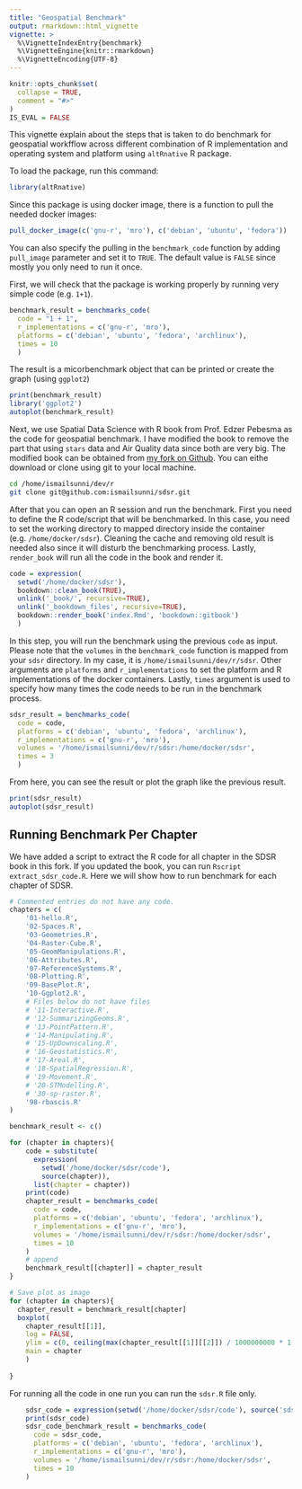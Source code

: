```yaml
---
title: "Geospatial Benchmark"
output: rmarkdown::html_vignette
vignette: >
  %\VignetteIndexEntry{benchmark}
  %\VignetteEngine{knitr::rmarkdown}
  %\VignetteEncoding{UTF-8}
---
```


```r
knitr::opts_chunk$set(
  collapse = TRUE,
  comment = "#>"
)
IS_EVAL = FALSE
```

This vignette explain about the steps that is taken to do benchmark for geospatial workfflow across different combination of R implementation and operating system and platform using `altRnative` R package.

To load the package, run this command:

```r
library(altRnative)
```

Since this package is using docker image, there is a function to pull the needed docker images:

```r
pull_docker_image(c('gnu-r', 'mro'), c('debian', 'ubuntu', 'fedora'))
```

You can also specify the pulling in the `benchmark_code` function by adding `pull_image` parameter and set it to `TRUE`. The default value is `FALSE` since mostly you only need to run it once.

First, we will check that the package is working properly by running very simple code (e.g. `1+1`).

```r
benchmark_result = benchmarks_code(
  code = "1 + 1", 
  r_implementations = c('gnu-r', 'mro'), 
  platforms = c('debian', 'ubuntu', 'fedora', 'archlinux'),
  times = 10
  )
```

The result is a micorbenchmark object that can be printed or create the graph (using `ggplot2`)
```r
print(benchmark_result)
library('ggplot2')
autoplot(benchmark_result)
```

Next, we use Spatial Data Science with R book from Prof. Edzer Pebesma as the code for geospatial benchmark. I have modified the book to remove the part that using `stars` data and Air Quality data since both are very big. The modified book can be obtained from [my fork on Github](https://github.com/ismailsunni/sdsr). You can eithe download or clone using git to your local machine.

```bash
cd /home/ismailsunni/dev/r
git clone git@github.com:ismailsunni/sdsr.git
```

After that you can open an R session and run the benchmark. First you need to define the R code/script that will be benchmarked. In this case, you need to set the working directory to mapped directory inside the container (e.g. `/home/docker/sdsr`). Cleaning the cache and removing old result is needed also since it will disturb the benchmarking process. Lastly, `render_book` will run all the code in the book and render it.
```R
code = expression(
  setwd('/home/docker/sdsr'), 
  bookdown::clean_book(TRUE), 
  unlink('_book/', recursive=TRUE), 
  unlink('_bookdown_files', recursive=TRUE), 
  bookdown::render_book('index.Rmd', 'bookdown::gitbook')
  )
```
In this step, you will run the benchmark using the previous `code` as input. Please note that the `volumes` in the `benchmark_code` function is mapped from your `sdsr` directory. In my case, it is `/home/ismailsunni/dev/r/sdsr`. Other arguments are `platforms` and `r_implementations` to set the platform and R implementations of the docker containers. Lastly, `times` argument is used to specify how many times the code needs to be run in the benchmark process.
```R
sdsr_result = benchmarks_code(
  code = code, 
  platforms = c('debian', 'ubuntu', 'fedora', 'archlinux'),
  r_implementations = c('gnu-r', 'mro'), 
  volumes = '/home/ismailsunni/dev/r/sdsr:/home/docker/sdsr', 
  times = 3
  )
```

From here, you can see the result or plot the graph like the previous result.
```r
print(sdsr_result)
autoplot(sdsr_result)
```

## Running Benchmark Per Chapter

We have added a script to extract the R code for all chapter in the SDSR book in this fork. If you updated the book, you can run `Rscript extract_sdsr_code.R`. Here we will show how to run benchmark for each chapter of SDSR.
```r
# Commented entries do not have any code.
chapters = c(
    '01-hello.R',
    '02-Spaces.R',
    '03-Geometries.R',
    '04-Raster-Cube.R',
    '05-GeomManipulations.R',
    '06-Attributes.R',
    '07-ReferenceSystems.R',
    '08-Plotting.R',
    '09-BasePlot.R',
    '10-Ggplot2.R',
    # Files below do not have files
    # '11-Interactive.R',
    # '12-SummarizingGeoms.R',
    # '13-PointPattern.R',
    # '14-Manipulating.R',
    # '15-UpDownscaling.R',
    # '16-Geostatistics.R',
    # '17-Areal.R',
    # '18-SpatialRegression.R',
    # '19-Movement.R',
    # '20-STModelling.R',
    # '30-sp-raster.R',
    '98-rbascis.R'
)

benchmark_result <- c()

for (chapter in chapters){
    code = substitute(
      expression(
        setwd('/home/docker/sdsr/code'), 
        source(chapter)), 
      list(chapter = chapter))
    print(code)
    chapter_result = benchmarks_code(
      code = code,
      platforms = c('debian', 'ubuntu', 'fedora', 'archlinux'),
      r_implementations = c('gnu-r', 'mro'),
      volumes = '/home/ismailsunni/dev/r/sdsr:/home/docker/sdsr',
      times = 10
    )
    # append
    benchmark_result[[chapter]] = chapter_result
}

# Save plot as image
for (chapter in chapters){
  chapter_result = benchmark_result[chapter]
  boxplot(
    chapter_result[[1]], 
    log = FALSE, 
    ylim = c(0, ceiling(max(chapter_result[[1]][[2]]) / 1000000000 * 1.1)),
    main = chapter
    )
    
}
```

For running all the code in one run you can run the `sdsr.R` file only.

```r
    sdsr_code = expression(setwd('/home/docker/sdsr/code'), source('sdsr.R'))
    print(sdsr_code)
    sdsr_code_benchmark_result = benchmarks_code(
      code = sdsr_code,
      platforms = c('debian', 'ubuntu', 'fedora', 'archlinux'),
      r_implementations = c('gnu-r', 'mro'),
      volumes = '/home/ismailsunni/dev/r/sdsr:/home/docker/sdsr',
      times = 10
    )
```

